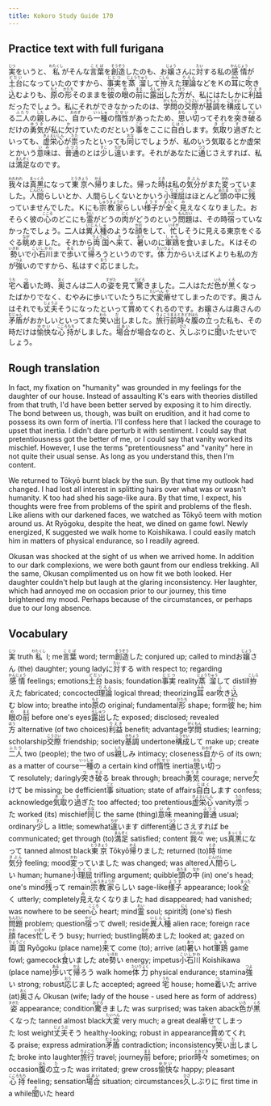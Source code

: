 ```yaml
---
title: Kokoro Study Guide 170
---
```


## Practice text with full furigana

<p>
<ruby><rb>実</rb><rt>じつ</rt></ruby>をいうと、<ruby><rb>私</rb><rt>わたくし</rt></ruby>がそんな<ruby><rb>言葉</rb><rt>ことば</rt></ruby>を<ruby><rb>創造</rb><rt>そうぞう</rt></ruby>したのも、お<ruby><rb>嬢</rb><rt>じょう</rt></ruby>さんに<ruby><rb>対</rb><rt>たい</rt></ruby>する私の<ruby><rb>感情</rb><rt>かんじょう</rt></ruby>が<ruby><rb>土台</rb><rt>どだい</rt></ruby>になっていたのですから、<ruby><rb>事実</rb><rt>じじつ</rt></ruby>を<ruby><rb>蒸溜</rb><rt>じょうりゅう</rt></ruby>して<ruby><rb>拵</rb><rt>こしら</rt></ruby>えた<ruby><rb>理論</rb><rt>りろん</rt></ruby>などをＫの<ruby><rb>耳</rb><rt>みみ</rt></ruby>に<ruby><rb>吹</rb><rt>ふ</rt></ruby>き<ruby><rb>込</rb><rt>こ</rt></ruby>むよりも、<ruby><rb>原</rb><rt>もと</rt></ruby>の<ruby><rb>形</rb><rt>かたち</rt></ruby>そのままを<ruby><rb>彼</rb><rt>かれ</rt></ruby>の<ruby><rb>眼</rb><rt>め</rt></ruby>の<ruby><rb>前</rb><rt>まえ</rt></ruby>に<ruby><rb>露出</rb><rt>ろしゅつ</rt></ruby>した<ruby><rb>方</rb><rt>ほう</rt></ruby>が、私にはたしかに<ruby><rb>利益</rb><rt>りえき</rt></ruby>だったでしょう。私にそれができなかったのは、<ruby><rb>学問</rb><rt>がくもん</rt></ruby>の<ruby><rb>交際</rb><rt>こうさい</rt></ruby>が<ruby><rb>基調</rb><rt>きちょう</rt></ruby>を<ruby><rb>構成</rb><rt>こうせい</rt></ruby>している<ruby><rb>二人</rb><rt>ふたり</rt></ruby>の<ruby><rb>親</rb><rt>した</rt></ruby>しみに、<ruby><rb>自</rb><rt>おのず</rt></ruby>から<ruby><rb>一種</rb><rt>いっしゅ</rt></ruby>の<ruby><rb>惰性</rb><rt>だせい</rt></ruby>があったため、<ruby><rb>思</rb><rt>おも</rt></ruby>い<ruby><rb>切</rb><rt>き</rt></ruby>ってそれを<ruby><rb>突</rb><rt>つ</rt></ruby>き<ruby><rb>破</rb><rt>やぶ</rt></ruby>るだけの<ruby><rb>勇気</rb><rt>ゆうき</rt></ruby>が私に<ruby><rb>欠</rb><rt>か</rt></ruby>けていたのだという<ruby><rb>事</rb><rt>こと</rt></ruby>をここに<ruby><rb>自白</rb><rt>じはく</rt></ruby>します。<ruby><rb>気取</rb><rt>きど</rt></ruby>り<ruby><rb>過</rb><rt>す</rt></ruby>ぎたといっても、<ruby><rb>虚栄心</rb><rt>きょえいしん</rt></ruby>が<ruby><rb>祟</rb><rt>たた</rt></ruby>ったといっても<ruby><rb>同</rb><rt>おな</rt></ruby>じでしょうが、私のいう気取るとか虚栄とかいう<ruby><rb>意味</rb><rt>いみ</rt></ruby>は、<ruby><rb>普通</rb><rt>ふつう</rt></ruby>のとは<ruby><rb>少</rb><rt>すこ</rt></ruby>し<ruby><rb>違</rb><rt>ちが</rt></ruby>います。それがあなたに<ruby><rb>通</rb><rt>つう</rt></ruby>じさえすれば、私は<ruby><rb>満足</rb><rt>まんぞく</rt></ruby>なのです。
</p>

<p>
<ruby><rb>我々</rb><rt>われわれ</rt></ruby>は<ruby><rb>真黒</rb><rt>まっくろ</rt></ruby>になって<ruby><rb>東京</rb><rt>とうきょう</rt></ruby>へ<ruby><rb>帰</rb><rt>かえ</rt></ruby>りました。帰った<ruby><rb>時</rb><rt>とき</rt></ruby>は私の<ruby><rb>気分</rb><rt>きぶん</rt></ruby>がまた<ruby><rb>変</rb><rt>かわ</rt></ruby>っていました。<ruby><rb>人間</rb><rt>にんげん</rt></ruby>らしいとか、人間らしくないとかいう<ruby><rb>小理屈</rb><rt>こりくつ</rt></ruby>はほとんど<ruby><rb>頭</rb><rt>あたま</rt></ruby>の<ruby><rb>中</rb><rt>なか</rt></ruby>に<ruby><rb>残</rb><rt>のこ</rt></ruby>っていませんでした。Ｋにも<ruby><rb>宗教家</rb><rt>しゅうきょうか</rt></ruby>らしい<ruby><rb>様子</rb><rt>ようす</rt></ruby>が<ruby><rb>全</rb><rt>まった</rt></ruby>く<ruby><rb>見</rb><rt>み</rt></ruby>えなくなりました。おそらく彼の<ruby><rb>心</rb><rt>こころ</rt></ruby>のどこにも<ruby><rb>霊</rb><rt>れい</rt></ruby>がどうの<ruby><rb>肉</rb><rt>にく</rt></ruby>がどうのという<ruby><rb>問題</rb><rt>もんだい</rt></ruby>は、その時<ruby><rb>宿</rb><rt>やど</rt></ruby>っていなかったでしょう。二人は<ruby><rb>異人種</rb><rt>いじんしゅ</rt></ruby>のような<ruby><rb>顔</rb><rt>かお</rt></ruby>をして、<ruby><rb>忙</rb><rt>いそが</rt></ruby>しそうに見える東京をぐるぐる<ruby><rb>眺</rb><rt>なが</rt></ruby>めました。それから<ruby><rb>両国</rb><rt>りょうごく</rt></ruby>へ<ruby><rb>来</rb><rt>き</rt></ruby>て、<ruby><rb>暑</rb><rt>あつ</rt></ruby>いのに<ruby><rb>軍鶏</rb><rt>しゃも</rt></ruby>を<ruby><rb>食</rb><rt>く</rt></ruby>いました。Ｋはその<ruby><rb>勢</rb><rt>いきお</rt></ruby>いで<ruby><rb>小石川</rb><rt>こいしかわ</rt></ruby>まで<ruby><rb>歩</rb><rt>ある</rt></ruby>いて<ruby><rb>帰</rb><rt>かえ</rt></ruby>ろうというのです。<ruby><rb>体力</rb><rt>たいりょく</rt></ruby>からいえばＫよりも私の方が<ruby><rb>強</rb><rt>つよ</rt></ruby>いのですから、私はすぐ<ruby><rb>応</rb><rt>おう</rt></ruby>じました。
</p>

<p>
<ruby><rb>宅</rb><rt>うち</rt></ruby>へ<ruby><rb>着</rb><rt>つ</rt></ruby>いた時、<ruby><rb>奥</rb><rt>おく</rt></ruby>さんは二人の<ruby><rb>姿</rb><rt>すがた</rt></ruby>を見て<ruby><rb>驚</rb><rt>おどろ</rt></ruby>きました。二人はただ<ruby><rb>色</rb><rt>いろ</rt></ruby>が<ruby><rb>黒</rb><rt>くろ</rt></ruby>くなったばかりでなく、むやみに歩いていたうちに<ruby><rb>大変</rb><rt>たいへん</rt></ruby><ruby><rb>瘠</rb><rt>や</rt></ruby>せてしまったのです。奥さんはそれでも<ruby><rb>丈夫</rb><rt>じょうぶ</rt></ruby>そうになったといって<ruby><rb>賞</rb><rt>ほ</rt></ruby>めてくれるのです。お嬢さんは奥さんの<ruby><rb>矛盾</rb><rt>むじゅん</rt></ruby>がおかしいといってまた<ruby><rb>笑</rb><rt>わら</rt></ruby>い<ruby><rb>出</rb><rt>だ</rt></ruby>しました。<ruby><rb>旅行</rb><rt>りょこう</rt></ruby><ruby><rb>前</rb><rt>まえ</rt></ruby><ruby><rb>時々</rb><rt>ときどき</rt></ruby><ruby><rb>腹</rb><rt>はら</rt></ruby>の<ruby><rb>立</rb><rt>た</rt></ruby>った私も、その時だけは<ruby><rb>愉快</rb><rt>ゆかい</rt></ruby>な<ruby><rb>心持</rb><rt>こころもち</rt></ruby>がしました。<ruby><rb>場合</rb><rt>ばあい</rt></ruby>が場合なのと、<ruby><rb>久</rb><rt>ひさ</rt></ruby>しぶりに<ruby><rb>聞</rb><rt>き</rt></ruby>いたせいでしょう。
</p>


## Rough translation

In fact, my fixation on "humanity" was grounded in my feelings for the daughter of our house. Instead of assaulting K's ears with theories distilled from that truth, I'd have been better served by exposing it to him directly. The bond between us, though, was built on erudition, and it had come to possess its own form of inertia. I'll confess here that I lacked the courage to upset that inertia. I didn't dare perturb it with sentiment. I could say that pretentiousness got the better of me, or I could say that vanity worked its mischief. However, I use the terms "pretentiousness" and "vanity" here in not quite their usual sense. As long as you understand this, then I'm content.

We returned to Tōkyō burnt black by the sun. By that time my outlook had changed. I had lost all interest in splitting hairs over what was or wasn't humanity. K too had shed his sage-like aura. By that time, I expect, his thoughts were free from problems of the spirit and problems of the flesh. Like aliens with our darkened faces, we watched as Tōkyō teem with motion around us. At Ryōgoku, despite the heat, we dined on game fowl. Newly energized, K suggested we walk home to Koishikawa. I could easily match him in matters of physical endurance, so I readily agreed.

Okusan was shocked at the sight of us when we arrived home. In addition to our dark complexions, we were both gaunt from our endless trekking. All the same, Okusan complimented us on how fit we both looked. Her daughter couldn't help but laugh at the glaring inconsistency. Her laughter, which had annoyed me on occasion prior to our journey, this time brightened my mood. Perhaps because of the circumstances, or perhaps due to our long absence.          


## Vocabulary

<p>
<span class="vocabstudy"><ruby><rb>実</rb><rt>じつ</rt></ruby>&nbsp;truth</span><span class="vocabstudy"><ruby><rb>私</rb><rt>わたくし</rt></ruby>&nbsp;I; me</span><span class="vocabstudy"><ruby><rb>言葉</rb><rt>ことば</rt></ruby>&nbsp;word; term</span><span class="vocabstudy"><ruby><rb>創造</rb><rt>そうぞう</rt></ruby>した&nbsp;conjured up; called to mind</span><span class="vocabstudy">お<ruby><rb>嬢</rb><rt>じょう</rt></ruby>さん&nbsp;(the) daughter; young lady</span><span class="vocabstudy">に<ruby><rb>対</rb><rt>たい</rt></ruby>する&nbsp;with respect to; regarding</span><span class="vocabstudy"><ruby><rb>感情</rb><rt>かんじょう</rt></ruby>&nbsp;feelings; emotions</span><span class="vocabstudy"><ruby><rb>土台</rb><rt>どだい</rt></ruby>&nbsp;basis; foundation</span><span class="vocabstudy"><ruby><rb>事実</rb><rt>じじつ</rt></ruby>&nbsp;reality</span><span class="vocabstudy"><ruby><rb>蒸溜</rb><rt>じょうりゅう</rt></ruby>して&nbsp;distill</span><span class="vocabstudy"><ruby><rb>拵</rb><rt>こしら</rt></ruby>えた&nbsp;fabricated; concocted</span><span class="vocabstudy"><ruby><rb>理論</rb><rt>りろん</rt></ruby>&nbsp;logical thread; theorizing</span><span class="vocabstudy"><ruby><rb>耳</rb><rt>みみ</rt></ruby>&nbsp;ear</span><span class="vocabstudy"><ruby><rb>吹</rb><rt>ふ</rt></ruby>き<ruby><rb>込</rb><rt>こ</rt></ruby>む&nbsp;blow into; breathe into</span><span class="vocabstudy"><ruby><rb>原</rb><rt>もと</rt></ruby>の&nbsp;original; fundamental</span><span class="vocabstudy"><ruby><rb>形</rb><rt>かたち</rt></ruby>&nbsp;shape; form</span><span class="vocabstudy"><ruby><rb>彼</rb><rt>かれ</rt></ruby>&nbsp;he; him</span><span class="vocabstudy"><ruby><rb>眼</rb><rt>め</rt></ruby>の<ruby><rb>前</rb><rt>まえ</rt></ruby>&nbsp;before one's eyes</span><span class="vocabstudy"><ruby><rb>露出</rb><rt>ろしゅつ</rt></ruby>した&nbsp;exposed; disclosed; revealed</span><span class="vocabstudy"><ruby><rb>方</rb><rt>ほう</rt></ruby>&nbsp;alternative (of two choices)</span><span class="vocabstudy"><ruby><rb>利益</rb><rt>りえき</rt></ruby>&nbsp;benefit; advantage</span><span class="vocabstudy"><ruby><rb>学問</rb><rt>がくもん</rt></ruby>&nbsp;studies; learning; scholarship</span><span class="vocabstudy"><ruby><rb>交際</rb><rt>こうさい</rt></ruby>&nbsp;friendship; society</span><span class="vocabstudy"><ruby><rb>基調</rb><rt>きちょう</rt></ruby>&nbsp;undertone</span><span class="vocabstudy"><ruby><rb>構成</rb><rt>こうせい</rt></ruby>して&nbsp;make up; create</span><span class="vocabstudy"><ruby><rb>二人</rb><rt>ふたり</rt></ruby>&nbsp;two (people); the two of us</span><span class="vocabstudy"><ruby><rb>親</rb><rt>した</rt></ruby>しみ&nbsp;intimacy; closeness</span><span class="vocabstudy"><ruby><rb>自</rb><rt>おのず</rt></ruby>から&nbsp;of its own; as a matter of course</span><span class="vocabstudy"><ruby><rb>一種</rb><rt>いっしゅ</rt></ruby>の&nbsp;a certain kind of</span><span class="vocabstudy"><ruby><rb>惰性</rb><rt>だせい</rt></ruby>&nbsp;inertia</span><span class="vocabstudy"><ruby><rb>思</rb><rt>おも</rt></ruby>い<ruby><rb>切</rb><rt>き</rt></ruby>って&nbsp;resolutely; daringly</span><span class="vocabstudy"><ruby><rb>突</rb><rt>つ</rt></ruby>き<ruby><rb>破</rb><rt>やぶ</rt></ruby>る&nbsp;break through; breach</span><span class="vocabstudy"><ruby><rb>勇気</rb><rt>ゆうき</rt></ruby>&nbsp;courage; nerve</span><span class="vocabstudy"><ruby><rb>欠</rb><rt>か</rt></ruby>けて&nbsp;be missing; be defficient</span><span class="vocabstudy"><ruby><rb>事</rb><rt>こと</rt></ruby>&nbsp;situation; state of affairs</span><span class="vocabstudy"><ruby><rb>自白</rb><rt>じはく</rt></ruby>します&nbsp;confess; acknowledge</span><span class="vocabstudy"><ruby><rb>気取</rb><rt>きど</rt></ruby>り<ruby><rb>過</rb><rt>す</rt></ruby>ぎた&nbsp;too affected; too pretentious</span><span class="vocabstudy"><ruby><rb>虚栄心</rb><rt>きょえいしん</rt></ruby>&nbsp;vanity</span><span class="vocabstudy"><ruby><rb>祟</rb><rt>たた</rt></ruby>った&nbsp;worked (its) mischief</span><span class="vocabstudy"><ruby><rb>同</rb><rt>おな</rt></ruby>じ&nbsp;the same (thing)</span><span class="vocabstudy"><ruby><rb>意味</rb><rt>いみ</rt></ruby>&nbsp;meaning</span><span class="vocabstudy"><ruby><rb>普通</rb><rt>ふつう</rt></ruby>&nbsp;usual; ordinary</span><span class="vocabstudy"><ruby><rb>少</rb><rt>すこ</rt></ruby>し&nbsp;a little; somewhat</span><span class="vocabstudy"><ruby><rb>違</rb><rt>ちが</rt></ruby>います&nbsp;different</span><span class="vocabstudy"><ruby><rb>通</rb><rt>つう</rt></ruby>じさえすれば&nbsp;be communicated; get through (to)</span><span class="vocabstudy"><ruby><rb>満足</rb><rt>まんぞく</rt></ruby>&nbsp;satisfied; content</span>
<span class="vocabstudy"><ruby><rb>我々</rb><rt>われわれ</rt></ruby>&nbsp;we; us</span><span class="vocabstudy"><ruby><rb>真黒</rb><rt>まっくろ</rt></ruby>になって&nbsp;tanned almost black</span><span class="vocabstudy"><ruby><rb>東京</rb><rt>とうきょう</rt></ruby>&nbsp;Tōkyō</span><span class="vocabstudy"><ruby><rb>帰</rb><rt>かえ</rt></ruby>りました&nbsp;returned (to)</span><span class="vocabstudy"><ruby><rb>時</rb><rt>とき</rt></ruby>&nbsp;time</span><span class="vocabstudy"><ruby><rb>気分</rb><rt>きぶん</rt></ruby>&nbsp;feeling; mood</span><span class="vocabstudy"><ruby><rb>変</rb><rt>かわ</rt></ruby>っていました&nbsp;was changed; was altered</span><span class="vocabstudy"><ruby><rb>人間</rb><rt>にんげん</rt></ruby>らしい&nbsp;human; humane</span><span class="vocabstudy"><ruby><rb>小理屈</rb><rt>こりくつ</rt></ruby>&nbsp;trifling argument; quibble</span><span class="vocabstudy"><ruby><rb>頭</rb><rt>あたま</rt></ruby>の<ruby><rb>中</rb><rt>なか</rt></ruby>&nbsp;(in) one's head; one's mind</span><span class="vocabstudy"><ruby><rb>残</rb><rt>のこ</rt></ruby>って&nbsp;remain</span><span class="vocabstudy"><ruby><rb>宗教家</rb><rt>しゅうきょうか</rt></ruby>らしい&nbsp;sage-like</span><span class="vocabstudy"><ruby><rb>様子</rb><rt>ようす</rt></ruby>&nbsp;appearance; look</span><span class="vocabstudy"><ruby><rb>全</rb><rt>まった</rt></ruby>く&nbsp;utterly; completely</span><span class="vocabstudy"><ruby><rb>見</rb><rt>み</rt></ruby>えなくなりました&nbsp;had disappeared; had vanished; was nowhere to be seen</span><span class="vocabstudy"><ruby><rb>心</rb><rt>こころ</rt></ruby>&nbsp;heart; mind</span><span class="vocabstudy"><ruby><rb>霊</rb><rt>れい</rt></ruby>&nbsp;soul; spirit</span><span class="vocabstudy"><ruby><rb>肉</rb><rt>にく</rt></ruby>&nbsp;(one's) flesh</span><span class="vocabstudy"><ruby><rb>問題</rb><rt>もんだい</rt></ruby>&nbsp;problem; question</span><span class="vocabstudy"><ruby><rb>宿</rb><rt>やど</rt></ruby>って&nbsp;dwell; reside</span><span class="vocabstudy"><ruby><rb>異人種</rb><rt>いじんしゅ</rt></ruby>&nbsp;alien race; foreign race</span><span class="vocabstudy"><ruby><rb>顔</rb><rt>かお</rt></ruby>&nbsp;faces</span><span class="vocabstudy"><ruby><rb>忙</rb><rt>いそが</rt></ruby>しそう&nbsp;busy; hurried; bustling</span><span class="vocabstudy"><ruby><rb>眺</rb><rt>なが</rt></ruby>めました&nbsp;looked at; gazed on</span><span class="vocabstudy"><ruby><rb>両国</rb><rt>りょうごく</rt></ruby>&nbsp;Ryōgoku (place name)</span><span class="vocabstudy"><ruby><rb>来</rb><rt>き</rt></ruby>て&nbsp;come (to); arrive (at)</span><span class="vocabstudy"><ruby><rb>暑</rb><rt>あつ</rt></ruby>い&nbsp;hot</span><span class="vocabstudy"><ruby><rb>軍鶏</rb><rt>しゃも</rt></ruby>&nbsp;game fowl; gamecock</span><span class="vocabstudy"><ruby><rb>食</rb><rt>く</rt></ruby>いました&nbsp;ate</span><span class="vocabstudy"><ruby><rb>勢</rb><rt>いきお</rt></ruby>い&nbsp;energy; impetus</span><span class="vocabstudy"><ruby><rb>小石川</rb><rt>こいしかわ</rt></ruby>&nbsp;Koishikawa (place name)</span><span class="vocabstudy"><ruby><rb>歩</rb><rt>ある</rt></ruby>いて<ruby><rb>帰</rb><rt>かえ</rt></ruby>ろう&nbsp;walk home</span><span class="vocabstudy"><ruby><rb>体力</rb><rt>たいりょく</rt></ruby>&nbsp;physical endurance; stamina</span><span class="vocabstudy"><ruby><rb>強</rb><rt>つよ</rt></ruby>い&nbsp;strong; robust</span><span class="vocabstudy"><ruby><rb>応</rb><rt>おう</rt></ruby>じました&nbsp;accepted; agreed</span>
<span class="vocabstudy"><ruby><rb>宅</rb><rt>うち</rt></ruby>&nbsp;house; home</span><span class="vocabstudy"><ruby><rb>着</rb><rt>つ</rt></ruby>いた&nbsp;arrive (at)</span><span class="vocabstudy"><ruby><rb>奥</rb><rt>おく</rt></ruby>さん&nbsp;Okusan (wife; lady of the house - used here as form of address)</span><span class="vocabstudy"><ruby><rb>姿</rb><rt>すがた</rt></ruby>&nbsp;appearance; condition</span><span class="vocabstudy"><ruby><rb>驚</rb><rt>おどろ</rt></ruby>きました&nbsp;was surprised; was taken aback</span><span class="vocabstudy"><ruby><rb>色</rb><rt>いろ</rt></ruby>が<ruby><rb>黒</rb><rt>くろ</rt></ruby>くなった&nbsp;tanned almost black</span><span class="vocabstudy"><ruby><rb>大変</rb><rt>たいへん</rt></ruby>&nbsp;very much; a great deal</span><span class="vocabstudy"><ruby><rb>瘠</rb><rt>や</rt></ruby>せてしまった&nbsp;lost weight</span><span class="vocabstudy"><ruby><rb>丈夫</rb><rt>じょうぶ</rt></ruby>そう&nbsp;healthy-looking; robust in appearance</span><span class="vocabstudy"><ruby><rb>賞</rb><rt>ほ</rt></ruby>めてくれる&nbsp;praise; express admiration</span><span class="vocabstudy"><ruby><rb>矛盾</rb><rt>むじゅん</rt></ruby>&nbsp;contradiction; inconsistency</span><span class="vocabstudy"><ruby><rb>笑</rb><rt>わら</rt></ruby>い<ruby><rb>出</rb><rt>だ</rt></ruby>しました&nbsp;broke into laughter</span><span class="vocabstudy"><ruby><rb>旅行</rb><rt>りょこう</rt></ruby>&nbsp;travel; journey</span><span class="vocabstudy"><ruby><rb>前</rb><rt>まえ</rt></ruby>&nbsp;before; prior</span><span class="vocabstudy"><ruby><rb>時々</rb><rt>ときどき</rt></ruby>&nbsp;sometimes; on occasion</span><span class="vocabstudy"><ruby><rb>腹</rb><rt>はら</rt></ruby>の<ruby><rb>立</rb><rt>た</rt></ruby>った&nbsp;was irritated; grew cross</span><span class="vocabstudy"><ruby><rb>愉快</rb><rt>ゆかい</rt></ruby>な&nbsp;happy; pleasant</span><span class="vocabstudy"><ruby><rb>心持</rb><rt>こころもち</rt></ruby>&nbsp;feeling; sensation</span><span class="vocabstudy"><ruby><rb>場合</rb><rt>ばあい</rt></ruby>&nbsp;situation; circumstances</span><span class="vocabstudy"><ruby><rb>久</rb><rt>ひさ</rt></ruby>しぶりに&nbsp;first time in a while</span><span class="vocabstudy"><ruby><rb>聞</rb><rt>き</rt></ruby>いた&nbsp;heard</span>
</p>

